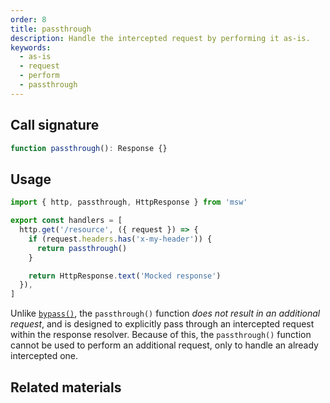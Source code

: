 ```yaml
---
order: 8
title: passthrough
description: Handle the intercepted request by performing it as-is.
keywords:
  - as-is
  - request
  - perform
  - passthrough
---
```


## Call signature

```ts
function passthrough(): Response {}
```


<PageCard
  icon={CodeBracketSquareIcon}
  url="https://github.com/mswjs/msw/tree/main/src/core/passthrough.ts"
  title="passthrough.ts"
  description="Source code for the `passthrough` namespace."
/>

## Usage

```js /passthrough/ {6}
import { http, passthrough, HttpResponse } from 'msw'

export const handlers = [
  http.get('/resource', ({ request }) => {
    if (request.headers.has('x-my-header')) {
      return passthrough()
    }

    return HttpResponse.text('Mocked response')
  }),
]
```

Unlike [`bypass()`](/docs/api/bypass), the `passthrough()` function _does not result in an additional request_, and is designed to explicitly pass through an intercepted request within the response resolver. Because of this, the `passthrough()` function cannot be used to perform an additional request, only to handle an already intercepted one.

## Related materials


<PageCard
  icon={CubeTransparentIcon}
  url="/docs/api/bypass"
  title="bypass"
  description="Perform an additional request outside of the interception algorithm."
/>
